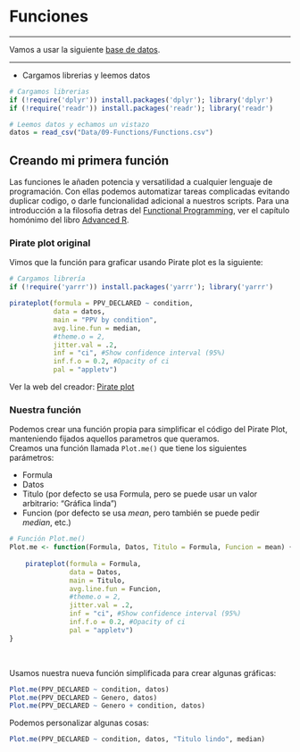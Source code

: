 # Funciones{#Funciones}

***
Vamos a usar la siguiente [base de datos](Data/09-Functions/Functions.csv).

***

* Cargamos librerias y leemos datos
```r
# Cargamos librerias
if (!require('dplyr')) install.packages('dplyr'); library('dplyr')
if (!require('readr')) install.packages('readr'); library('readr')

# Leemos datos y echamos un vistazo
datos = read_csv("Data/09-Functions/Functions.csv")
```

## Creando mi primera función

Las funciones le añaden potencia y versatilidad a cualquier lenguaje de programación. Con ellas podemos automatizar tareas complicadas evitando duplicar codigo, o darle funcionalidad adicional a nuestros scripts. Para una introducción a la filosofia detras del [Functional Programming](http://adv-r.had.co.nz/Functional-programming.html), ver el capítulo homónimo del libro [Advanced R](http://adv-r.had.co.nz/Functional-programming.html).


### Pirate plot original

Vimos que la función para graficar usando Pirate plot es la siguiente:

```r
# Cargamos librería
if (!require('yarrr')) install.packages('yarrr'); library('yarrr')

pirateplot(formula = PPV_DECLARED ~ condition,
           data = datos,
           main = "PPV by condition",
           avg.line.fun = median,
           #theme.o = 2,
           jitter.val = .2,
           inf = "ci", #Show confidence interval (95%)
           inf.f.o = 0.2, #Opacity of ci
           pal = "appletv")
```
Ver la web del creador: [Pirate plot](http://nathanieldphillips.com/)


### Nuestra función
Podemos crear una función propia para simplificar el código del Pirate Plot, manteniendo fijados aquellos parametros que queramos.  
Creamos una función llamada `Plot.me()` que tiene los siguientes parámetros:

* Formula
* Datos
* Titulo (por defecto se usa Formula, pero se puede usar un valor arbitrario: "Gráfica linda")
* Funcion (por defecto se usa *mean*, pero también se puede pedir *median*, etc.)


```r
# Función Plot.me()
Plot.me <- function(Formula, Datos, Titulo = Formula, Funcion = mean) {
  
    pirateplot(formula = Formula,
               data = Datos,
               main = Titulo,
               avg.line.fun = Funcion,
               #theme.o = 2,
               jitter.val = .2,
               inf = "ci", #Show confidence interval (95%)
               inf.f.o = 0.2, #Opacity of ci
               pal = "appletv")
}

```
  
<BR>        

Usamos nuestra nueva función simplificada para crear algunas gráficas:

```r
Plot.me(PPV_DECLARED ~ condition, datos)
Plot.me(PPV_DECLARED ~ Genero, datos)
Plot.me(PPV_DECLARED ~ Genero + condition, datos)

```


Podemos personalizar algunas cosas:

```r
Plot.me(PPV_DECLARED ~ condition, datos, "Titulo lindo", median)
```
